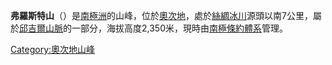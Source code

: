 {{coord|81|11|S|158|21|E|display=title}}

'''弗羅斯特山'''（{{lang-en|Mount Frost}}）是[[南極洲|南極洲]]的山峰，位於[[奧次地|奧次地]]，處於[[絲綢冰川|絲綢冰川]]源頭以南7公里，屬於[[邱吉爾山脈|邱吉爾山脈]]的一部分，海拔高度2,350米，現時由[[南極條約體系|南極條約體系]]管理。

{{DEFAULTSORT:Mount Frost}}
[[Category:奧次地山峰|Category:奧次地山峰]]


{{OatesLand-geo-stub}}